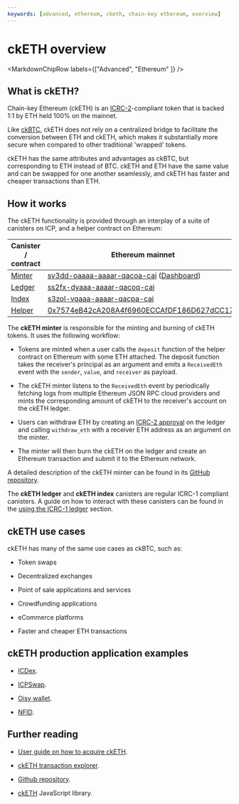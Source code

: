 ```yaml
---
keywords: [advanced, ethereum, cketh, chain-key ethereum, overview]
---
```



# ckETH overview

<MarkdownChipRow labels={["Advanced", "Ethereum" ]} />

## What is ckETH?

Chain-key Ethereum (ckETH) is an [ICRC-2](https://github.com/dfinity/ICRC-1/blob/main/standards/ICRC-2/README.md)-compliant token that is backed 1:1 by ETH held 100% on the mainnet.

Like [ckBTC](/docs/current/developer-docs/multi-chain/chain-key-tokens/ckbtc/overview), ckETH does not rely on a centralized bridge to facilitate the conversion between ETH and ckETH, which makes it substantially more secure when compared to other traditional 'wrapped' tokens.

ckETH has the same attributes and advantages as ckBTC, but corresponding to ETH instead of BTC. ckETH and ETH have the same value and can be swapped for one another seamlessly, and ckETH has faster and cheaper transactions than ETH.

## How it works

The ckETH functionality is provided through an interplay of a suite of canisters on ICP, and a
helper contract on Ethereum:

| Canister / contract                                                                                   | Ethereum mainnet                                                                                                                                                                    | Sepolia testnet                                                                                                                                                                     |
| --------------------------------------------------------------------------------------------------- | ----------------------------------------------------------------------------------------------------------------------------------------------------------------------------------- | ----------------------------------------------------------------------------------------------------------------------------------------------------------------------------------- |
| [Minter](https://github.com/dfinity/ic/tree/master/rs/ethereum/cketh/minter)                        | [sv3dd-oaaaa-aaaar-qacoa-cai](https://dashboard.internetcomputer.org/canister/sv3dd-oaaaa-aaaar-qacoa-cai) ([Dashboard](https://sv3dd-oaaaa-aaaar-qacoa-cai.raw.icp0.io/dashboard)) | [jzenf-aiaaa-aaaar-qaa7q-cai](https://dashboard.internetcomputer.org/canister/jzenf-aiaaa-aaaar-qaa7q-cai) ([Dashboard](https://jzenf-aiaaa-aaaar-qaa7q-cai.raw.icp0.io/dashboard)) |
| [Ledger](https://github.com/dfinity/ic/tree/master/rs/rosetta-api/icrc1/ledger)                     | [ss2fx-dyaaa-aaaar-qacoq-cai](https://dashboard.internetcomputer.org/canister/ss2fx-dyaaa-aaaar-qacoq-cai)                                                                          | [apia6-jaaaa-aaaar-qabma-cai](https://dashboard.internetcomputer.org/canister/apia6-jaaaa-aaaar-qabma-cai)                                                                          |
| [Index](https://github.com/dfinity/ic/tree/master/rs/rosetta-api/icrc1/index-ng)                    | [s3zol-vqaaa-aaaar-qacpa-cai](https://dashboard.internetcomputer.org/canister/s3zol-vqaaa-aaaar-qacpa-cai)                                                                          | [sh5u2-cqaaa-aaaar-qacna-cai](https://dashboard.internetcomputer.org/canister/sh5u2-cqaaa-aaaar-qacna-cai)                                                                          |
| [Helper](https://github.com/dfinity/ic/blob/master/rs/ethereum/cketh/minter/EthDepositHelper.sol) | [0x7574eB42cA208A4f6960ECCAfDF186D627dCC175](https://etherscan.io/address/0x7574eB42cA208A4f6960ECCAfDF186D627dCC175)                                                             | [0xb44B5e756A894775FC32EDdf3314Bb1B1944dC34](https://sepolia.etherscan.io/address/0xb44B5e756A894775FC32EDdf3314Bb1B1944dC34)                                                       |


The **ckETH minter** is responsible for the minting and burning of ckETH tokens.
It uses the following workflow:

- Tokens are minted when a user calls the `deposit` function of the helper
  contract on Ethereum with some ETH attached. The deposit function takes the
  receiver's principal as an argument and emits a `ReceivedEth` event with the
  `sender`, `value`, and `receiver` as payload.

- The ckETH minter listens to the `ReceivedEth` event by periodically fetching
  logs from multiple Ethereum JSON RPC cloud providers and mints the
  corresponding amount of ckETH to the receiver's account on the ckETH ledger.

- Users can withdraw ETH by creating an [ICRC-2 approval](https://github.com/dfinity/ICRC-1/tree/main/standards/ICRC-2#icrc2_approve) on the ledger and calling `withdraw_eth` with a receiver ETH address as an argument on the minter.

- The minter will then burn the ckETH on the ledger and create an Ethereum transaction and submit it to the Ethereum network.

A detailed description of the ckETH minter can be found in its [GitHub repository](https://github.com/dfinity/ic/tree/master/rs/ethereum/cketh/minter).

The **ckETH ledger** and **ckETH index** canisters are regular ICRC-1 compliant canisters. A guide on how to interact with these canisters can be found in the [using the ICRC-1 ledger](/docs/developer-docs/defi/tokens/ledger/usage/icrc1_ledger_usage.mdx) section.

## ckETH use cases

ckETH has many of the same use cases as ckBTC, such as:

- Token swaps

- Decentralized exchanges

- Point of sale applications and services

- Crowdfunding applications

- eCommerce platforms

- Faster and cheaper ETH transactions

## ckETH production application examples

- [ICDex](https://iclight.io/ICDex/DKP/ICP).

- [ICPSwap](https://icpswap.com/).

- [Oisy wallet](https://oisy.com/).

- [NFID](https://nfid.one/).


## Further reading

- [User guide on how to acquire ckETH](https://medium.com/dfinity/how-to-acquire-cketh-02d863c835fc).

- [ckETH transaction explorer](https://dashboard.internetcomputer.org/ethereum/transactions).

- [Github repository](https://github.com/dfinity/ic/blob/master/rs/ethereum/cketh/docs/cketh.adoc).

- [ckETH](https://github.com/dfinity/ic-js/tree/main/packages/cketh) JavaScript library.
